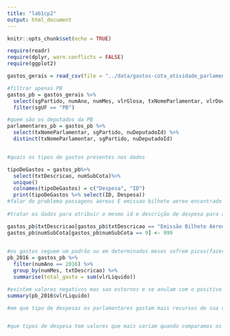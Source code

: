 ```yaml
---
title: "lab1cp2"
output: html_document
---
```


```r
knitr::opts_chunk$set(echo = TRUE)
```
```r
require(readr)
require(dplyr, warn.conflicts = FALSE)
require(ggplot2)
```
```r
gastos_gerais = read_csv(file = "../data/gastos-cota_atividade_parlamentar.csv")
```
```r
#filtrar apenas PB
gastos_pb = gastos_gerais %>%
  select(sgPartido, numAno, numMes, vlrGlosa, txNomeParlamentar, vlrDocumento, txtDescricao, txtFornecedor, vlrLiquido, txtPassageiro, txtTrecho, sgUF, nuDeputadoId, numSubCota) %>%
  filter(sgUF == "PB")

#quem são os deputados da PB
parlamentares_pb = gastos_pb %>%
  select(txNomeParlamentar, sgPartido, nuDeputadoId) %>%
  distinct(txNomeParlamentar, sgPartido, nuDeputadoId)


#quais os tipos de gastos presentes nos dados

tipoDeGastos = gastos_pb%>%
  select(txtDescricao, numSubCota)%>%
  unique()
  colnames(tipoDeGastos) = c("Despesa", "ID")
  print(tipoDeGastos %>% select(ID, Despesa))
#falar do problema passagens aereas E emissao bilhete aereo encontrado na tabela acima
  
#tratar os dados para atribuir o mesmo id e descrição de despesa para as viagens aereas

gastos_pb$txtDescricao[gastos_pb$txtDescricao == "Emissão Bilhete Aéreo"] <- "PASSAGENS AÉREAS"
gastos_pb$numSubCota[gastos_pb$numSubCota == 9] <- 999

  
#os gastos seguem um padrão ou em determinados meses sofrem picos(fazer grafico de pontos interligados)
pb_2016 = gastos_pb %>%
  filter(numAno == 2016) %>%
  group_by(numMes, txtDescricao) %>%
  summarise(total_gasto = sum(vlrLiquido))

#existem valores negativos mas sao estornos e se anulam com o positivo correspondente
summary(pb_2016$vlrLiquido)

#em que tipo de despesas os parlamentares gastam mais recursos de sua cota(media OU para cada dep conta +1 na categoria que ele mais gastou e vê qual categoria tem maior valor empilhado)


#que tipos de despesa tem valores que mais variam quando comparamos os deputados
  
  
```





